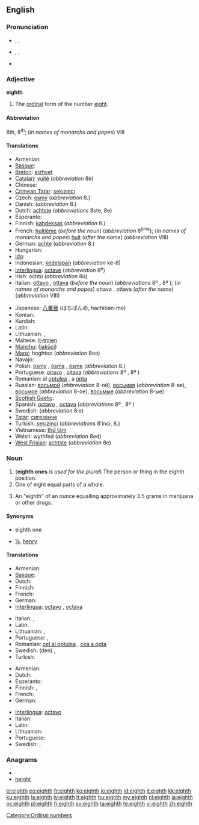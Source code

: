 ==English==
{{ordinalbox|en|7th|8th|9th|seventh|ninth|card=eight}}

===Pronunciation===
* {{a|RP}} {{enPR|ātth}}, {{IPA|/eɪtθ/}}, {{SAMPA|/eItT/}}
* {{a|GenAm}} {{enPR|ātth}}, {{IPA|/eʔθ/|/eɪtθ/|/eɪθ/}},  {{SAMPA|/eItT/|/eIT/}}
* {{audio|en-us-eighth.ogg|Audio (US)}}
*: {{rhymes|eɪtθ}}

===Adjective===
'''eighth'''

# The [[ordinal]] form of the number [[eight]].

====Abbreviation====
8th, 8<sup>th</sup>; (''in names of monarchs and popes'') VIII

====Translations====
{{trans-top|ordinal form of the number eight}}
* Armenian: {{t-|hy|ութերորդ|tr=ut'erord}}
* [[Basque]]: {{t|eu|zortzigarren|xs=Basque}}
* [[Breton]]: [[eizhvet]]
* [[Catalan]]: [[vuitè]] (''abbreviation'' 8è)
* Chinese: {{t|cmn|第八|tr=dìbā|sc=Hani}}
* [[Crimean Tatar]]: [[sekızıncı]]
* Czech: [[osmý]] (''abbreviation'' 8.)
* Danish: {{t|da|ottende}} (''abbreviation'' 8.)
* Dutch: [[achtste]] (''abbreviations'' 8ste, 8e)
* Esperanto: {{t+|eo|oka|xs=Esperanto}}
* Finnish: [[kahdeksas]] (''abbreviation'' 8.)
* French: [[huitième]] (''before the noun'') (''abbreviation'' 8<sup>ème</sup>); (''in names of monarchs and popes'') [[huit]] (''after the name'') (''abbreviation'' VIII)
* German: [[achte]] (''abbreviation'' 8.)
* Hungarian: {{t+|hu|nyolcadik}}
* [[Ido]]: {{t+|io|okesma|xs=Ido}}
* Indonesian: [[kedelapan]] (''abbreviation'' ke-8)
* [[Interlingua]]: [[octave]] (''abbreviation'' 8<sup>e</sup>)
* Irish: ochtú (''abbreviation'' 8ú)
* Italian: [[ottavo]] {{m}}, [[ottava]] {{f}} (''before the noun'') (''abbreviations'' 8º {{m}}, 8ª {{f}}); (''in names of monarchs and popes'') ottavo {{m}}, ottava {{f}} (''after the name'') (''abbreviation'' VIII)
{{trans-mid}}
* Japanese: [[八番目]] (はちばんめ, hachiban-me)
* Korean: {{t|ko|여덟째|tr=yeodeolpjjae|sc=Hang}}
* Kurdish: {{ku-Arab|[[هه‌شته‌م]]}}
* Latin: {{t+|la|octavus}}
* Lithuanian: {{t+|lt|aštuntas|m|xs=Lithuanian}}, {{t+|lt|aštunta|f|xs=Lithuanian}}
* Maltese: [[it-tmien]]
* [[Manchu]]: ([[jakūci]])
* [[Manx]]: hoghtoo (''abbreviation'' 8oo)
* Navajo: {{tø|nv|tseebíí góneʼ}}
* Polish: [[ósmy]] {{m}}, [[ósma]] {{f}}, [[ósme]] {{n}} (''abbreviation'' 8.)
* Portuguese: [[oitavo]] {{m}}, [[oitava]] {{f}} (''abbreviations'' 8º {{m}}, 8ª {{f}})
* Romanian: al [[optulea]] {{m}}, a [[opta]] {{f}}
* Russian: [[восьмой]] {{m}} (''abbreviation'' 8-ой), [[восьмая]] {{f}} (''abbreviation'' 8-ая), [[восьмое]] {{n}} (''abbreviation'' 8-ое), [[восьмые]] {{p}} (''abbreviation'' 8-ые)
* [[Scottish Gaelic]]: {{t-|gd|ochdamh|xs=Scottish Gaelic}}
* Spanish: [[octavo]] {{m}}, [[octava]] {{f}} (''abbreviations'' 8º {{m}}, 8ª {{f}})
* Swedish: {{t|sv|åttonde}} (''abbreviation'' 8:e)
* [[Tatar]]: [[сигезенче]]
* Turkish: [[sekizinci]] (''abbreviations'' 8'inci, 8.)
* Vietnamese: [[thứ tám]]
* Welsh: wythfed (''abbreviation'' 8ed)
* [[West Frisian]]: [[achtste]] (''abbreviation'' 8e)
{{trans-bottom}}

===Noun===
{{en-noun}}

# ('''eighth ones''' ''is used for the plural'') The person or thing in the eighth position.
# One of eight equal parts of a whole.
# {{slang}} An "eighth" of an ounce equalling approximately 3.5 grams in marijuana or other drugs.

====Synonyms====
* {{i-c|person or thing in the eighth position}} eighth one
* {{sense|One of eight equal parts}} [[⅛]],  [[henry]] {{qualifier|for an eighth of an ounce of marijuana in the UK}}

====Translations====
{{trans-top|person or thing in the eighth position}}
* Armenian: {{t-|hy|ութերորդ|tr=ut'erord}}
* [[Basque]]: {{t|eu|zortzigarren|xs=Basque}}
* Dutch: {{t+|nl|achtste|m|f}}
* Finnish: {{t+|fi|kahdeksas}}
* French: {{t+|fr|huitième|m|f}}
* German: {{t|de|Achte|m|f|n}}
* [[Interlingua]]: [[octavo]] {{m}}, [[octava]] {{f}}
{{trans-mid}}
* Italian: {{t+|it|ottavo|m}}, {{t+|it|ottava|f}}
* Latin: {{t+|la|octavus}}
* Lithuanian: {{t+|lt|aštuntas|m|xs=Lithuanian}}, {{t+|lt|aštunta|f|xs=Lithuanian}}
* Portuguese: {{t+|pt|oitavo|m}}, {{t+|pt|oitava|f}}
* Romanian: [[cel al optulea]] {{m}}, [[cea a opta]] {{f}}
* Swedish: (den) {{t|sv|åttonde|c}},  {{t+|sv|åtta|c}}
* Turkish: {{t|tr|sekizinci}}
{{trans-bottom}}

{{trans-top|one of eight equal parts of a whole}}
* Armenian: {{t-|hy|ութերորդ|tr=ut'erord}}
* Dutch: {{t+|nl|achtste|n}}
* Esperanto: {{t-|eo|okono|xs=Esperanto}}
* Finnish: {{t-|fi|kahdeksasosa}}, {{t-|fi|kahdeksannes}}
* French: {{t+|fr|huitième|m}}
* German: {{t|de|Achtel|n}}
{{trans-mid}}
* [[Interlingua]]: [[octavo]]
* Italian: {{t+|it|ottavo|m}}
* Latin: {{t|la|octavum|n}}
* Lithuanian: {{t+|lt|aštuntadalis|m|xs=Lithuanian}}
* Portuguese: {{t+|pt|oitavo|m}}
* Swedish: {{t+|sv|åttondel|c}}, {{t+|sv|åttondedel|c}}
{{trans-bottom}}

{{trans-top|slang: a quantity of marijuana weighing one-eighth of an ounce}}
{{trans-mid}}
{{trans-bottom}}

===Anagrams===
* {{alphagram|eghhit}}
* [[height#English|height]]

[[Category:Ordinal numbers]]

[[el:eighth]]
[[eo:eighth]]
[[fr:eighth]]
[[ko:eighth]]
[[io:eighth]]
[[id:eighth]]
[[it:eighth]]
[[kk:eighth]]
[[ku:eighth]]
[[la:eighth]]
[[lv:eighth]]
[[lt:eighth]]
[[hu:eighth]]
[[my:eighth]]
[[nl:eighth]]
[[ja:eighth]]
[[oc:eighth]]
[[pl:eighth]]
[[fi:eighth]]
[[sv:eighth]]
[[ta:eighth]]
[[te:eighth]]
[[vi:eighth]]
[[zh:eighth]]